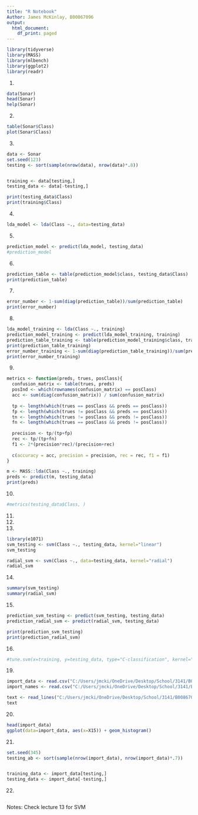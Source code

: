 ---
title: "R Notebook"
Author: James McKinlay, B00867096
output:
  html_document:
    df_print: paged
---

```{r}
library(tidyverse)
library(MASS)
library(mlbench)
library(ggplot2)
library(readr)
```
1)
```{r}
data(Sonar)
head(Sonar)
help(Sonar)
```

2)
```{r}
table(Sonar$Class)
plot(Sonar$Class)

```
3)
```{r}
data <- Sonar
set.seed(123)
testing <- sort(sample(nrow(data), nrow(data)*.8))


training <- data[testing,]
testing_data <- data[-testing,]

```

```{r}
print(testing_data$Class)
print(training$Class)
```

4)
```{r}
lda_model <- lda(Class ~., data=testing_data)
```

5)
```{r}
prediction_model <- predict(lda_model, testing_data)
#prediction_model
```

6)
```{r}
prediction_table <- table(prediction_model$class, testing_data$Class)
print(prediction_table)
```
7)
```{r}
error_number <- 1-sum(diag(prediction_table))/sum(prediction_table)
print(error_number)
```
8)
```{r}
lda_model_training <- lda(Class ~., training)
prediction_model_training <- predict(lda_model_training, training)
prediction_table_training <- table(prediction_model_training$class, training$Class)
print(prediction_table_training)
error_number_training <- 1-sum(diag(prediction_table_training))/sum(prediction_table_training)
print(error_number_training)
```

9)
```{r}
metrics <- function(preds, trues, posClass){
  confusion_matrix <- table(trues, preds)
  posInd <- which(rownames(confusion_matrix) == posClass)
  acc <- sum(diag(confusion_matrix)) / sum(confusion_matrix)
  
  tp <- length(which(trues == posClass && preds == posClass))
  fp <- length(which(trues != posClass && preds == posClass))
  tn <- length(which(trues != posClass && preds != posClass))
  fn <- length(which(trues == posClass && preds != posClass))
  
  precision <- tp/(tp+fp)
  rec <- tp/(tp+fn)
  f1 <- 2*(precision*rec)/(precision+rec)
  
  c(accuracy = acc, precision = precision, rec = rec, f1 = f1)
}
```

```{r}
m <- MASS::lda(Class ~., training)
preds <- predict(m, testing_data)
print(preds)
```

10)

```{r}
#metrics(testing_data$Class, )
```

11)

12)

13)
```{r}
library(e1071)
svm_testing <- svm(Class ~., testing_data, kernel="linear")
svm_testing

radial_svm <- svm(Class ~., data=testing_data, kernel="radial")
radial_svm
```
14)
```{r}
summary(svm_testing)
summary(radial_svm)
```
15)
```{r}
prediction_svm_testing <- predict(svm_testing, testing_data)
prediction_radial_svm <- predict(radial_svm, testing_data)

print(prediction_svm_testing)
print(prediction_radial_svm)
```
16)
```{r}
#tune.svm(x=training, y=testing_data, type="C-classification", kernel="radial", gamma=10^(1:2))
```




19.
```{r}
import_data <- read.csv("C:/Users/jmcki/OneDrive/Desktop/School/3141/B00867096-CSCI3141-L7/abalone.data")
import_names <- read.csv("C:/Users/jmcki/OneDrive/Desktop/School/3141/B00867096-CSCI3141-L7/abalone.names")

text <- read_lines("C:/Users/jmcki/OneDrive/Desktop/School/3141/B00867096-CSCI3141-L7/abalone.names")
text
```

20.
```{r}
head(import_data)
ggplot(data=import_data, aes(x=X15)) + geom_histogram()
```
21.
```{r}
set.seed(345)
testing_ab <- sort(sample(nrow(import_data), nrow(import_data)*.7))


training_data <- import_data[testing,]
testing_data <- import_data[-testing,]
```

22.
```{r}

```












Notes:
Check lecture 13 for SVM